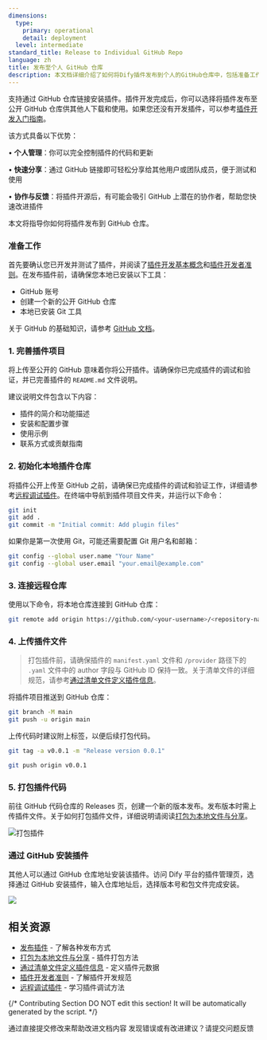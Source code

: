 ```yaml
---
dimensions:
  type:
    primary: operational
    detail: deployment
  level: intermediate
standard_title: Release to Individual GitHub Repo
language: zh
title: 发布至个人 GitHub 仓库
description: 本文档详细介绍了如何将Dify插件发布到个人的GitHub仓库中，包括准备工作、初始化本地插件仓库、连接远程仓库、上传插件文件、打包插件代码以及如何通过GitHub安装插件的完整流程。该方式允许开发者完全管理自己的插件代码和更新。
---
```


支持通过 GitHub 仓库链接安装插件。插件开发完成后，你可以选择将插件发布至公开 GitHub 仓库供其他人下载和使用。如果您还没有开发插件，可以参考[插件开发入门指南](/plugin-dev-zh/0211-getting-started-dify-tool)。

该方式具备以下优势：

• **个人管理**：你可以完全控制插件的代码和更新

• **快速分享**：通过 GitHub 链接即可轻松分享给其他用户或团队成员，便于测试和使用

• **协作与反馈**：将插件开源后，有可能会吸引 GitHub 上潜在的协作者，帮助您快速改进插件

本文将指导你如何将插件发布到 GitHub 仓库。

### 准备工作

首先要确认您已开发并测试了插件，并阅读了[插件开发基本概念](/plugin-dev-zh/0111-getting-started-dify-plugin)和[插件开发者准则](/plugin-dev-zh/0312-contributor-covenant-code-of-conduct)。在发布插件前，请确保您本地已安装以下工具：

* GitHub 账号
* 创建一个新的公开 GitHub 仓库
* 本地已安装 Git 工具

关于 GitHub 的基础知识，请参考 [GitHub 文档](https://docs.github.com/en/repositories/creating-and-managing-repositories/creating-a-new-repository)。

### 1. 完善插件项目

将上传至公开的 GitHub 意味着你将公开插件。请确保你已完成插件的调试和验证，并已完善插件的 `README.md` 文件说明。

建议说明文件包含以下内容：

* 插件的简介和功能描述
* 安装和配置步骤
* 使用示例
* 联系方式或贡献指南

### 2. 初始化本地插件仓库

将插件公开上传至 GitHub 之前，请确保已完成插件的调试和验证工作，详细请参考[远程调试插件](/plugin-dev-zh/0411-remote-debug-a-plugin)。在终端中导航到插件项目文件夹，并运行以下命令：

```bash
git init
git add .
git commit -m "Initial commit: Add plugin files"
```

如果你是第一次使用 Git，可能还需要配置 Git 用户名和邮箱：

```bash
git config --global user.name "Your Name"
git config --global user.email "your.email@example.com"
```

### 3. 连接远程仓库

使用以下命令，将本地仓库连接到 GitHub 仓库：

```bash
git remote add origin https://github.com/<your-username>/<repository-name>.git
```

### 4. 上传插件文件

> 打包插件前，请确保插件的 `manifest.yaml` 文件和 `/provider` 路径下的 `.yaml` 文件中的 author 字段与 GitHub ID 保持一致。关于清单文件的详细规范，请参考[通过清单文件定义插件信息](/plugin-dev-zh/0411-plugin-info-by-manifest)。

将插件项目推送到 GitHub 仓库：

```bash
git branch -M main
git push -u origin main
```

上传代码时建议附上标签，以便后续打包代码。

```bash
git tag -a v0.0.1 -m "Release version 0.0.1"

git push origin v0.0.1
```

### 5. 打包插件代码

前往 GitHub 代码仓库的 Releases 页，创建一个新的版本发布。发布版本时需上传插件文件。关于如何打包插件文件，详细说明请阅读[打包为本地文件与分享](/plugin-dev-zh/0322-release-by-file)。

![打包插件](https://assets-docs.dify.ai/2024/12/5cb4696348cc6903e380287fce8f529d.png)

### 通过 GitHub 安装插件

其他人可以通过 GitHub 仓库地址安装该插件。访问 Dify 平台的插件管理页，选择通过 GitHub 安装插件，输入仓库地址后，选择版本号和包文件完成安装。

![](https://assets-docs.dify.ai/2024/12/3c2612349c67e6898a1f33a7cc320468.png)

## 相关资源

- [发布插件](/plugin-dev-zh/0321-release-overview) - 了解各种发布方式
- [打包为本地文件与分享](/plugin-dev-zh/0322-release-by-file) - 插件打包方法
- [通过清单文件定义插件信息](/plugin-dev-zh/0411-plugin-info-by-manifest) - 定义插件元数据
- [插件开发者准则](/plugin-dev-zh/0312-contributor-covenant-code-of-conduct) - 了解插件开发规范
- [远程调试插件](/plugin-dev-zh/0411-remote-debug-a-plugin) - 学习插件调试方法

{/*
Contributing Section
DO NOT edit this section!
It will be automatically generated by the script.
*/}

<CardGroup cols="2">
    <Card
        title="编辑此页面"
        icon="pen-to-square"
        href="https://github.com/langgenius/dify-docs/edit/main/plugin-dev-zh/0322-release-to-individual-github-repo.mdx"
    >
        通过直接提交修改来帮助改进文档内容
    </Card>
    <Card
        title="提交问题"
        icon="github"
        href="https://github.com/langgenius/dify-docs/issues/new?title=文档问题%3A%20release-to-individual-github-r&body=%23%23%20问题描述%0A%3C%21--%20请简要描述您发现的问题%20--%3E%0A%0A%23%23%20页面链接%0Ahttps%3A%2F%2Fgithub.com%2Flanggenius%2Fdify-docs%2Fblob%2Fmain%2Fplugin-dev-zh%2F0322-release-to-individual-github-repo.mdx%0A%0A%23%23%20建议修改%0A%3C%21--%20如果有具体的修改建议，请在此说明%20--%3E%0A%0A%3C%21--%20感谢您对文档质量的关注！%20--%3E"
    >
        发现错误或有改进建议？请提交问题反馈
    </Card>
</CardGroup>
